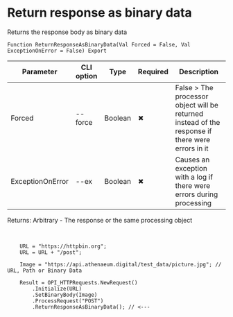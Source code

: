 ﻿---
sidebar_position: 3
description: Return response as binary data and other functions to work with HTTP-client in the Open Integration Package, a free open-source integration library for 1C:Enterprise 8, OneScript and CLI
keywords: [1C, 1С, 1С:Enterprise, 1С:Enterprise 8.3, API, Integration, Services, Exchange, OneScript, CLI, HTTP-client]
---


# Return response as binary data
 Returns the response body as binary data



`Function ReturnResponseAsBinaryData(Val Forced = False, Val ExceptionOnError = False) Export`

  | Parameter | CLI option | Type | Required | Description |
  |-|-|-|-|-|
  | Forced | --force | Boolean | &#x2716; | False > The processor object will be returned instead of the response if there were errors in it |
  | ExceptionOnError | --ex | Boolean | &#x2716; | Causes an exception with a log if there were errors during processing |

  
  Returns:  Arbitrary - The response or the same processing object

<br/>




```bsl title="1C:Enterprise/OneScript code example"
    URL = "https://httpbin.org";
    URL = URL + "/post";

    Image = "https://api.athenaeum.digital/test_data/picture.jpg"; // URL, Path or Binary Data

    Result = OPI_HTTPRequests.NewRequest()
        .Initialize(URL)
        .SetBinaryBody(Image)
        .ProcessRequest("POST")
        .ReturnResponseAsBinaryData(); // <---
```
 




